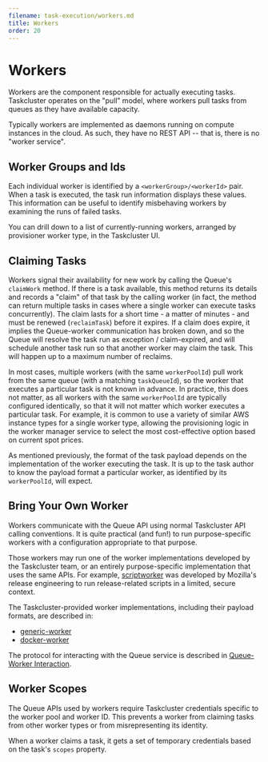 ```yaml
---
filename: task-execution/workers.md
title: Workers
order: 20
---
```


# Workers

Workers are the component responsible for actually executing tasks. Taskcluster
operates on the "pull" model, where workers pull tasks from queues as they have
available capacity.

Typically workers are implemented as daemons running on compute instances in
the cloud. As such, they have no REST API -- that is, there is no "worker
service".

## Worker Groups and Ids

Each individual worker is identified by a `<workerGroup>/<workerId>` pair.
When a task is executed, the task run information displays these values.  This
information can be useful to identify misbehaving workers by examining the runs
of failed tasks.

You can drill down to a list of currently-running workers, arranged by
provisioner worker type, in the Taskcluster UI.

## Claiming Tasks

Workers signal their availability for new work by calling the Queue's
`claimWork` method. If there is a task available, this method returns its
details and records a "claim" of that task by the calling worker (in fact, the
method can return multiple tasks in cases where a single worker can execute
tasks concurrently). The claim lasts for a short time - a matter of minutes -
and must be renewed (`reclaimTask`) before it expires.  If a claim does expire,
it implies the Queue-worker communication has broken down, and so the Queue
will resolve the task run as exception / claim-expired, and will schedule
another task run so that another worker may claim the task. This will happen up
to a maximum number of reclaims.

In most cases, multiple workers (with the same `workerPoolId`) pull work from
the same queue (with a matching `taskQueueId`), so the worker that executes a
particular task is not known in advance.  In practice, this does not matter, as
all workers with the same `workerPoolId` are typically configured identically,
so that it will not matter which worker executes a particular task. For
example, it is common to use a variety of similar AWS instance types for a
single worker type, allowing the provisioning logic in the worker manager
service to select the most cost-effective option based on current spot prices.

As mentioned previously, the format of the task payload depends on the
implementation of the worker executing the task. It is up to the task author to
know the payload format a particular worker, as identified by its
`workerPoolId`, will expect.

## Bring Your Own Worker

Workers communicate with the Queue API using normal Taskcluster API calling
conventions. It is quite practical (and fun!) to run purpose-specific workers
with a configuration appropriate to that purpose.

Those workers may run one of the worker implementations developed by the
Taskcluster team, or an entirely purpose-specific implementation that uses the
same APIs. For example, [scriptworker](http://scriptworker.readthedocs.io/) was
developed by Mozilla's release engineering to run release-related scripts in a limited,
secure context.

The Taskcluster-provided worker implementations, including their payload formats, are described in:
* [generic-worker](https://github.com/taskcluster/generic-worker/blob/master/README.md)
* [docker-worker](https://github.com/taskcluster/docker-worker/blob/master/README.md)

The protocol for interacting with the Queue service is described in
[Queue-Worker
Interaction](/docs/reference/platform/queue/worker-interaction).

## Worker Scopes

The Queue APIs used by workers require Taskcluster credentials specific to the
worker pool and worker ID. This prevents a worker from claiming tasks from other
worker types or from misrepresenting its identity.

When a worker claims a task, it gets a set of temporary credentials based on
the task's `scopes` property.
